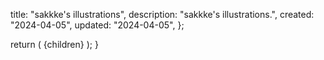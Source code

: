 
  title: "sakkke's illustrations",
  description: "sakkke's illustrations.",
  created: "2024-04-05",
  updated: "2024-04-05",
};

  return (
    <MdxLayout
      created={metadata.created}
      title={metadata.title}
      updated={metadata.updated}
    >
      {children}
    </MdxLayout>
  );
}
